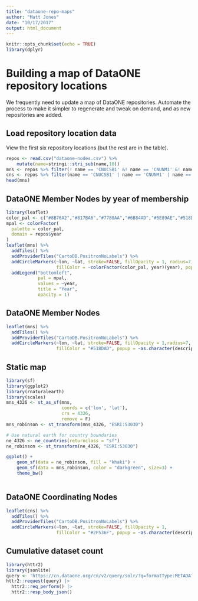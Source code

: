 ```yaml
---
title: "dataone-repo-maps"
author: "Matt Jones"
date: "10/17/2017"
output: html_document
---
```


```r
knitr::opts_chunk$set(echo = TRUE)
library(dplyr)
```

# Building a map of DataONE repository locations

We frequently need to update a map of DataONE repositories.  Automate the
process to make it simpler to regenerate and tweak on demand, and as new 
repositories are added.

## Load repository location data

View the first six repository locations (but the rest are in the table).

```r
repos <- read.csv("dataone-nodes.csv") %>%
    mutate(name=stringi::stri_sub(name,10))
mns <- repos %>% filter(! name == 'CNUCSB1' &! name == 'CNUNM1' &! name == 'CNORC1')
cns <- repos %>% filter(name == 'CNUCSB1' | name == 'CNUNM1' | name == 'CNORC1')
head(mns)
```


## DataONE Member Nodes by year of membership

```r
library(leaflet)
color_pal <- c("#8B76A2","#817BA6","#7780AA","#6B84AD","#5E89AE","#518DAD","#4491AC","#3695A9","#2998A5","#1F9BA0","#199E9A","#1CA193","#25A38B","#31A483","#3EA67A","#4BA772","#58A869","#65A960","#72A958")
mpal <- colorFactor(
  palette = color_pal,
  domain = repos$year
)
leaflet(mns) %>%
  addTiles() %>%
  addProviderTiles("CartoDB.PositronNoLabels") %>%
  addCircleMarkers(~lon, ~lat, stroke=FALSE, fillOpacity = 1, radius=7,
                   fillColor = ~colorFactor(color_pal, year)(year), popup = ~as.character(description)) %>%
  addLegend("bottomleft", 
            pal = mpal, 
            values = ~year,
            title = "Year",
            opacity = 1)
```

## DataONE Member Nodes
```r
leaflet(mns) %>%
  addTiles() %>%
  addProviderTiles("CartoDB.PositronNoLabels") %>%
  addCircleMarkers(~lon, ~lat, stroke=FALSE, fillOpacity = 1,radius=7,
                   fillColor = "#518DAD", popup = ~as.character(description))
```

## Static map

```r
library(sf)
library(ggplot2)
library(rnaturalearth)
library(scales)
mns_4326 <- st_as_sf(mns,
                     coords = c('lon', 'lat'),
                     crs = 4326,
                     remove = F)
mns_robinson <- st_transform(mns_4326, "ESRI:53030")

# Use natural earth for country boundaries
ne_4326 <- ne_countries(returnclass = "sf")
ne_robinson <- st_transform(ne_4326, "ESRI:53030")

ggplot() +
    geom_sf(data = ne_robinson, fill = "khaki") +
    geom_sf(data = mns_robinson, color = "darkgreen", size=3) +
    theme_bw()
 
```

## DataONE Coordinating Nodes
```r
leaflet(cns) %>%
  addTiles() %>%
  addProviderTiles("CartoDB.PositronNoLabels") %>%
  addCircleMarkers(~lon, ~lat, stroke=FALSE, fillOpacity = 1, 
                   fillColor = "#2F536F", popup = ~as.character(description), label = stringi::stri_sub(~name,10), labelOptions = labelOptions(noHide = TRUE, textSize='36pt', textOnly = TRUE, offset = c(20,-12)))
```

## Cumulative dataset count

```r
library(httr2)
library(jsonlite)
query <- 'https://cn.dataone.org/cn/v2/query/solr/?q=formatType:METADATA+AND+-obsoletedBy:*&fl=identifier,dateUploaded&wt=json&rows=0&start=0&facet=true&facet.range=dateUploaded&facet.range.start=2000-01-01T01:01:01Z&facet.range.end=2023-08-31T24:59:59Z&facet.range.gap=%2B1MONTH'
httr2::request(query) |> 
  httr2::req_perform() |> 
  httr2::resp_body_json()
```


